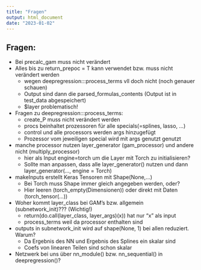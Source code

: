 ```yaml
---
title: "Fragen"
output: html_document
date: "2023-01-02"
---
```


## Fragen:

- Bei precalc_gam muss nicht verändert
- Alles bis zu return_prepoc = T kann verwendet bzw. muss nicht verändert werden
  - wegen deepregression:::process_terms vll doch nicht (noch genauer schauen)
  - Output sind dann die parsed_formulas_contents (Output ist in test_data abgespeichert)
  - $layer problematisch!
- Fragen zu deepregression:::process_terms:
  - create_P muss nicht verändert werden
  - procs beinhaltet prozessoren für alle specials(=splines, lasso, ...)
  - control und alle processors werden args hinzugefügt
  - Prozessor vom jeweiligen special wird mit args genutzt genutzt
- manche processor nutzen layer_generator (gam_processor) und andere nicht (multiply_processor)
  - hier als Input engine=torch um die Layer mit Torch zu initialisieren?
  - Sollte man anpassen, dass alle layer_generator() nutzen und dann layer_generator(..., engine = Torch)
  
- makeInputs erstellt Keras Tensoren mit Shape(None,...)
  - Bei Torch muss Shape immer gleich angegeben werden, oder?
  - Hier leeren (torch_empty(Dimensionen)) oder direkt mit Daten (torch_tensor(...))
  
- Woher kommt layer_class bei GAM's bzw. allgemein (subnetwork_init)??? (Wichtig!)
  - return(do.call(layer_class, layer_args)(x)) hat nur "x" als input
  - process_terms weil da processor enthalten sind
  
- outputs in subnetwork_init wird auf shape(None, 1) bei allen reduziert. Warum?
  - Da Ergebnis des NN und Ergebnis des Splines ein skalar sind
  - Coefs von linearen Teilen sind schon skalar

- Netzwerk bei uns über nn_module() bzw. nn_sequential() in deepregression()?

